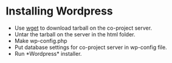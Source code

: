 =Installing Wordpress=

* Use [[wget]] to download tarball on the co-project server.
* Untar the tarball on the server in the html folder.
* Make wp-config.php
* Put database settings for co-project server in wp-config file.
* Run *Wordpress* installer.
